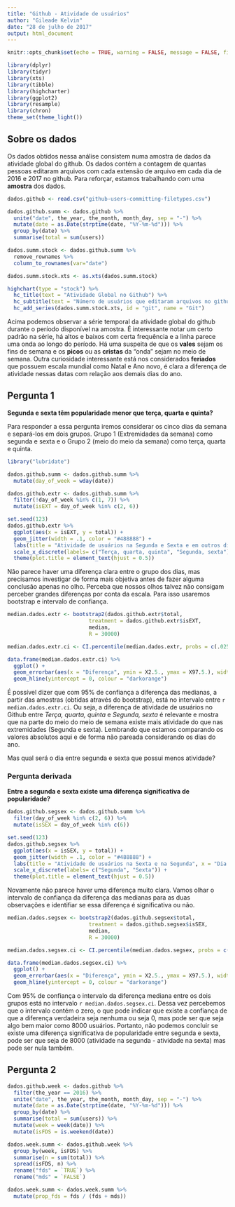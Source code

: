 ```yaml
---
title: "Github - Atividade de usuários"
author: "Gileade Kelvin"
date: "28 de julho de 2017"
output: html_document
---
```


```r
knitr::opts_chunk$set(echo = TRUE, warning = FALSE, message = FALSE, fig.align="center")
```

```r
library(dplyr)
library(tidyr)
library(xts)
library(tibble)
library(highcharter)
library(ggplot2)
library(resample)
library(chron)
theme_set(theme_light())
```

## Sobre os dados
Os dados obtidos nessa análise consistem numa amostra de dados da atividade global do github. Os dados contém a contagem de quantas pessoas editaram arquivos com cada extensão de arquivo em cada dia de 2016 e 2017 no github. Para reforçar, estamos trabalhando com uma **amostra** dos dados.

```r
dados.github <- read.csv("github-users-committing-filetypes.csv")
```

```r
dados.github.summ <- dados.github %>%
  unite("date", the_year, the_month, month_day, sep = "-") %>%
  mutate(date = as.Date(strptime(date, "%Y-%m-%d"))) %>%
  group_by(date) %>%
  summarise(total = sum(users))
```

```r
dados.summ.stock <- dados.github.summ %>%
  remove_rownames %>% 
  column_to_rownames(var="date")

dados.summ.stock.xts <- as.xts(dados.summ.stock)
```

```r
highchart(type = "stock") %>% 
  hc_title(text = "Atividade Global no Github") %>% 
  hc_subtitle(text = "Número de usuários que editaram arquivos no github") %>% 
  hc_add_series(dados.summ.stock.xts, id = "git", name = "Git") 
```

Acima podemos observar a série temporal da atividade global do github durante o período disponível na amostra. É interessante notar um certo padrão na série, há altos e baixos com certa frequência e a linha parece uma onda ao longo do período. Há uma suspeita de que os **vales** sejam os fins de semana e os **picos** ou as **cristas** da "onda"  sejam no meio de semana. Outra curiosidade interessante está nos considerados **feriados** que possuem escala mundial como Natal e Ano novo, é clara a diferença de atividade nessas datas com relação aos demais dias do ano.

## Pergunta 1

**Segunda e sexta têm popularidade menor que terça, quarta e quinta?**

Para responder a essa pergunta iremos considerar os cinco dias da semana e separá-los em dois grupos. Grupo 1 (Extremidades da semana) como segunda e sexta e o Grupo 2 (meio do meio da semana) como terça, quarta e quinta.

```r
library("lubridate")

dados.github.summ <- dados.github.summ %>%
  mutate(day_of_week = wday(date))

dados.github.extr <- dados.github.summ %>%
  filter(!day_of_week %in% c(1, 7)) %>%
  mutate(isEXT = day_of_week %in% c(2, 6))
```

```r
set.seed(123)
dados.github.extr %>%
  ggplot(aes(x = isEXT, y = total)) +
  geom_jitter(width = .1, color = "#488888") +
  labs(title = "Atividade de usuários na Segunda e Sexta e em outros dias da semana", x = "Dias da semana", y = "Usuários") +
  scale_x_discrete(labels= c("Terça, quarta, quinta", "Segunda, sexta")) +
  theme(plot.title = element_text(hjust = 0.5))
```

Não parece haver uma diferença clara entre o grupo dos dias, mas precisamos investigar de forma mais objetiva antes de fazer alguma conclusão apenas no olho. Perceba que nossos olhos talvez não consigam perceber grandes diferenças por conta da escala. Para isso usaremos bootstrap e intervalo de confiança.

```r
median.dados.extr <- bootstrap2(dados.github.extr$total,
                          treatment = dados.github.extr$isEXT,
                          median,
                          R = 30000)

median.dados.extr.ci <- CI.percentile(median.dados.extr, probs = c(.025, .975))

data.frame(median.dados.extr.ci) %>% 
  ggplot() + 
  geom_errorbar(aes(x = "Diferença", ymin = X2.5., ymax = X97.5.), width = .2) + 
  geom_hline(yintercept = 0, colour = "darkorange")
```

É possível dizer que com 95% de confiança a diferença das medianas, a partir das amostras (obtidas através do bootstrap), está no intervalo entre `r median.dados.extr.ci`. Ou seja, a diferença de atividade de usuários no Github entre *Terça, quarta, quinta* e *Segunda, sexta* é relevante e mostra que na parte do meio do meio de semana existe mais atividade do que nas extremidades (Segunda e sexta). Lembrando que estamos comparando os valores absolutos aqui e de forma não pareada considerando os dias do ano.

Mas qual será o dia entre segunda e sexta que possui menos atividade?

### Pergunta derivada
**Entre a segunda e sexta existe uma diferença significativa de popularidade?**

```r
dados.github.segsex <- dados.github.summ %>%
  filter(day_of_week %in% c(2, 6)) %>%
  mutate(isSEX = day_of_week %in% c(6))
```

```r
set.seed(123)
dados.github.segsex %>%
  ggplot(aes(x = isSEX, y = total)) +
  geom_jitter(width = .1, color = "#488888") +
  labs(title = "Atividade de usuários na Sexta e na Segunda", x = "Dia da semana", y = "Usuários") +
  scale_x_discrete(labels= c("Segunda", "Sexta")) +
  theme(plot.title = element_text(hjust = 0.5))
```

Novamente não parece haver uma diferença muito clara. Vamos olhar o intervalo de confiança da diferença das medianas para as duas observações e identifiar se essa diferença é significativa ou não.
  
```r
median.dados.segsex <- bootstrap2(dados.github.segsex$total,
                          treatment = dados.github.segsex$isSEX,
                          median,
                          R = 30000)

median.dados.segsex.ci <- CI.percentile(median.dados.segsex, probs = c(.025, .975))

data.frame(median.dados.segsex.ci) %>% 
  ggplot() + 
  geom_errorbar(aes(x = "Diferença", ymin = X2.5., ymax = X97.5.), width = .2) + 
  geom_hline(yintercept = 0, colour = "darkorange")
```

Com 95% de confiança o intervalo da diferença mediana entre os dois grupos está no intervalo `r median.dados.segsex.ci`. Dessa vez percebemos que o intervalo contém o zero, o que pode indicar que existe a confiança de que a diferença verdadeira seja nenhuma ou seja 0, mas pode ser que seja algo bem maior como 8000 usuários. Portanto, não podemos concluir se existe uma diferença significativa de popularidade entre segunda e sexta, pode ser que seja de 8000 (atividade na segunda - atividade na sexta) mas pode ser nula também.

## Pergunta 2

```r
dados.github.week <- dados.github %>%
  filter(the_year == 2016) %>%
  unite("date", the_year, the_month, month_day, sep = "-") %>%
  mutate(date = as.Date(strptime(date, "%Y-%m-%d"))) %>%
  group_by(date) %>%
  summarise(total = sum(users)) %>%
  mutate(week = week(date)) %>%
  mutate(isFDS = is.weekend(date))
```

```r
dados.week.summ <- dados.github.week %>%
  group_by(week, isFDS) %>%
  summarise(n = sum(total)) %>%
  spread(isFDS, n) %>%
  rename("fds" = `TRUE`) %>%
  rename("mds" = `FALSE`)
```

```r
dados.week.summ <- dados.week.summ %>%
  mutate(prop_fds = fds / (fds + mds))
```

